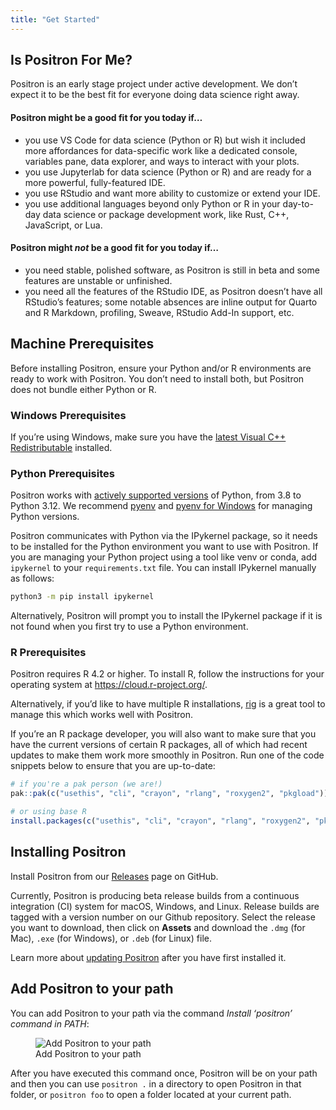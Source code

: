 ```yaml
---
title: "Get Started"
---
```


## Is Positron For Me?

:::{.callout-note}
Positron is an early stage project under active development. We don't expect it to be the best fit for everyone doing data science right away.
:::

#### Positron might be a good fit for you today if...

* you use VS Code for data science (Python or R) but wish it included more affordances for data-specific work like a dedicated console, variables pane, data explorer, and ways to interact with your plots.
* you use Jupyterlab for data science (Python or R) and are ready for a more powerful, fully-featured IDE.
* you use RStudio and want more ability to customize or extend your IDE.
* you use additional languages beyond only Python or R in your day-to-day data science or package development work, like Rust, C++, JavaScript, or Lua.

#### Positron might _not_ be a good fit for you today if...

* you need stable, polished software, as Positron is still in beta and some features are unstable or unfinished.
* you need all the features of the RStudio IDE, as Positron doesn’t have all RStudio’s features; some notable absences are inline output for Quarto and R Markdown, profiling, Sweave, RStudio Add-In support, etc.

## Machine Prerequisites

Before installing Positron, ensure your Python and/or R environments are ready to work with Positron. You don't need to install both, but Positron does not bundle either Python or R.

### Windows Prerequisites

If you're using Windows, make sure you have the [latest Visual C++ Redistributable](https://learn.microsoft.com/en-us/cpp/windows/latest-supported-vc-redist?view=msvc-170#latest-microsoft-visual-c-redistributable-version) installed. 

### Python Prerequisites

Positron works with [actively supported versions](https://devguide.python.org/versions/#versions) of Python, from 3.8 to Python 3.12. We recommend [pyenv](https://github.com/pyenv/pyenv) and [pyenv for Windows](https://github.com/pyenv-win/pyenv-win) for managing Python versions.

Positron communicates with Python via the IPykernel package, so it needs to be installed for the Python environment you want to use with Positron. If you are managing your Python project using a tool like venv or conda, add `ipykernel` to your `requirements.txt` file. You can install IPykernel manually as follows:

``` bash
python3 -m pip install ipykernel
```

Alternatively, Positron will prompt you to install the IPykernel package if it is not found when you first try to use a Python environment.

### R Prerequisites

Positron requires R 4.2 or higher. To install R, follow the instructions for your operating system at <https://cloud.r-project.org/>.

Alternatively, if you'd like to have multiple R installations, [rig](https://github.com/r-lib/rig) is a great tool to manage this which works well with Positron.

If you're an R package developer, you will also want to make sure that you have the current versions of certain R packages, all of which had recent updates to make them work more smoothly in Positron. Run one of the code snippets below to ensure that you are up-to-date:

``` r
# if you're a pak person (we are!)
pak::pak(c("usethis", "cli", "crayon", "rlang", "roxygen2", "pkgload"))

# or using base R
install.packages(c("usethis", "cli", "crayon", "rlang", "roxygen2", "pkgload"))
```

## Installing Positron

Install Positron from our [Releases](https://github.com/posit-dev/positron/releases) page on GitHub. 

Currently, Positron is producing beta release builds from a continuous integration (CI) system for macOS, Windows, and Linux. Release builds are tagged with a version number on our Github repository. Select the release you want to download, then click on **Assets** and download the `.dmg` (for Mac), `.exe` (for Windows), or `.deb` (for Linux) file.

Learn more about [updating Positron](updating.qmd) after you have first installed it.

## Add Positron to your path

You can add Positron to your path via the command _Install 'positron' command in PATH_:

![Add Positron to your path](images/positron-path.png)

After you have executed this command once, Positron will be on your path and then you can use `positron .` in a directory to open Positron in that folder, or `positron foo` to open a folder located at your current path.